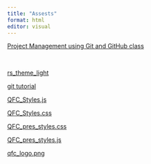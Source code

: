 ---
title: "Assests"
format: html
editor: visual
---

[Project Management using Git and GitHub class](https://qfcatmsu.github.io/Project_Management/)

 

[rs_theme_light](quarto/qfc_a11y-dark.rstheme)

[git tutorial](tutorials/01-Git_Setup.html)

[QFC_Styles.js](quarto/qfc_styles.js)

[QFC_Styles.css](quarto/qfc_styles.css)

[QFC_pres_styles.css](quarto/qfc_pres_styles.css)

[QFC_pres_styles.js](quarto/qfc_pres_styles.js)

[qfc_logo.png](images/qfc_logo.png)
